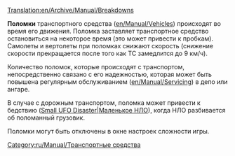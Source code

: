 [[Translation:en/Archive/Manual/Breakdowns]]
{{ru/Перевод|en/Archive/Manual/Breakdowns|99}}


'''Поломки''' транспортного средства  ([[en/Manual/Vehicles]]) происходят во время его движения. Поломка заставляет транспортное средство остановиться на некоторое время (это может привести к пробкам). 
Самолеты и вертолеты при поломках снижают скорость (снижение скорости прекращается после того как ТС замедлится до 9 км/ч).

Количество поломок, которые происходят с транспортом, непосредственно связано с его надежностью, которая может быть повышена регулярным обслуживанием ([[en/Manual/Servicing]]) в депо или ангаре.

В случае с дорожным транспортом, поломка может привести к бедствию ([[en/Manual/Disasters|Small UFO Disaster|Маленькое НЛО]]), когда НЛО разбивается об поломанный грузовик.

Поломки могут быть отключены в окне настроек сложности игры.

[[Category:ru/Manual/Транспортные средства]]